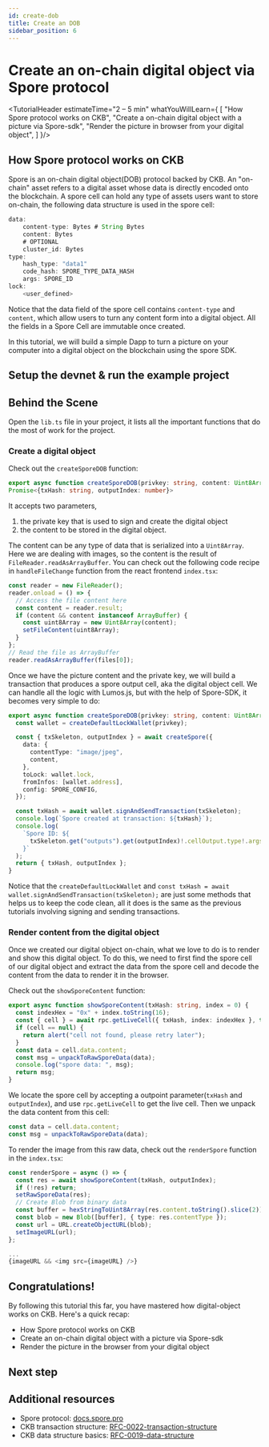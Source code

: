 ```yaml
---
id: create-dob
title: Create an DOB
sidebar_position: 6
---
```


# Create an on-chain digital object via Spore protocol

<TutorialHeader estimateTime="2 – 5 min" whatYouWillLearn={
  [
    "How Spore protocol works on CKB",
    "Create a on-chain digital object with a picture via Spore-sdk",
    "Render the picture in browser from your digital object",
  ]
}/>

## How Spore protocol works on CKB

Spore is an on-chain digital object(DOB) protocol backed by CKB. An "on-chain" asset refers to a digital asset whose data is directly encoded onto the blockchain. A spore cell can hold any type of assets users want to store on-chain, the following data structure is used in the spore cell:

```js
data:
    content-type: Bytes # String Bytes
    content: Bytes
    # OPTIONAL
    cluster_id: Bytes
type:
    hash_type: "data1"
    code_hash: SPORE_TYPE_DATA_HASH
    args: SPORE_ID
lock:
    <user_defined>
```

Notice that the data field of the spore cell contains `content-type` and `content`, which allow users to turn any content form into a digital object. All the fields in a Spore Cell are immutable once created.

In this tutorial, we will build a simple Dapp to turn a picture on your computer into a digital object on the blockchain using the spore SDK.

## Setup the devnet & run the example project

<SetupProject templateName='create-dob' imageSrc='img/dapps/create-dob-dapp.jpg' />

## Behind the Scene

Open the `lib.ts` file in your project, it lists all the important functions that do the most of work for the project.

### Create a digital object

Check out the `createSporeDOB` function:

```ts
export async function createSporeDOB(privkey: string, content: Uint8Array): 
Promise<{txHash: string, outputIndex: number}>
```

It accepts two parameters, 
1. the private key that is used to sign and create the digital object 
2. the content to be stored in the digital object. 

The content can be any type of data that is serialized into a `Uint8Array`. Here we are dealing with images, so the content is the result of `FileReader.readAsArrayBuffer`. You can check out the following code recipe in `handleFileChange` function from the react frontend `index.tsx`:

```ts
const reader = new FileReader();
reader.onload = () => {
  // Access the file content here
  const content = reader.result;
  if (content && content instanceof ArrayBuffer) {
    const uint8Array = new Uint8Array(content);
    setFileContent(uint8Array);
  }
};
// Read the file as ArrayBuffer
reader.readAsArrayBuffer(files[0]);
```

Once we have the picture content and the private key, we will build a transaction that produces a spore output cell, aka the digital object cell. We can handle all the logic with Lumos.js, but with the help of Spore-SDK, it becomes very simple to do:

```ts
export async function createSporeDOB(privkey: string, content: Uint8Array): Promise<{txHash: string, outputIndex: number}> {
  const wallet = createDefaultLockWallet(privkey);

  const { txSkeleton, outputIndex } = await createSpore({
    data: {
      contentType: "image/jpeg",
      content,
    },
    toLock: wallet.lock,
    fromInfos: [wallet.address],
    config: SPORE_CONFIG,
  });

  const txHash = await wallet.signAndSendTransaction(txSkeleton);
  console.log(`Spore created at transaction: ${txHash}`);
  console.log(
    `Spore ID: ${
      txSkeleton.get("outputs").get(outputIndex)!.cellOutput.type!.args
    }`
  );
  return { txHash, outputIndex };
}
```

Notice that the `createDefaultLockWallet` and `const txHash = await wallet.signAndSendTransaction(txSkeleton);` are just some methods that helps us to keep the code clean, all it does is the same as the previous tutorials involving signing and sending transactions.

### Render content from the digital object

Once we created our digital object on-chain, what we love to do is to render and show this digital object. To do this, we need to first find the spore cell of our digital object and extract the data from the spore cell and decode the content from the data to render it in the browser.

Check out the `showSporeContent` function:

```ts
export async function showSporeContent(txHash: string, index = 0) {
  const indexHex = "0x" + index.toString(16);
  const { cell } = await rpc.getLiveCell({ txHash, index: indexHex }, true);
  if (cell == null) {
    return alert("cell not found, please retry later");
  }
  const data = cell.data.content;
  const msg = unpackToRawSporeData(data);
  console.log("spore data: ", msg);
  return msg;
}
```

We locate the spore cell by accepting a outpoint parameter(`txHash` and `outputIndex`), and use `rpc.getLiveCell` to get the live cell. Then we unpack the data content from this cell:

```ts
const data = cell.data.content;
const msg = unpackToRawSporeData(data);
```

To render the image from this raw data, check out the `renderSpore` function in the `index.tsx`:

```ts
const renderSpore = async () => {
  const res = await showSporeContent(txHash, outputIndex);
  if (!res) return;
  setRawSporeData(res);
  // Create Blob from binary data
  const buffer = hexStringToUint8Array(res.content.toString().slice(2));
  const blob = new Blob([buffer], { type: res.contentType });
  const url = URL.createObjectURL(blob);
  setImageURL(url);
};

...
{imageURL && <img src={imageURL} />}
```

## Congratulations!

By following this tutorial this far, you have mastered how digital-object works on CKB. Here's a quick recap:

- How Spore protocol works on CKB
- Create an on-chain digital object with a picture via Spore-sdk
- Render the picture in the browser from your digital object

## Next step

<SwitchToTestnet />

## Additional resources

- Spore protocol: [docs.spore.pro](https://docs.spore.pro/)
- CKB transaction structure: [RFC-0022-transaction-structure](https://github.com/nervosnetwork/rfcs/blob/master/rfcs/0022-transaction-structure/0022-transaction-structure.md)
- CKB data structure basics: [RFC-0019-data-structure](https://github.com/nervosnetwork/rfcs/blob/master/rfcs/0019-data-structures/0019-data-structures.md)
